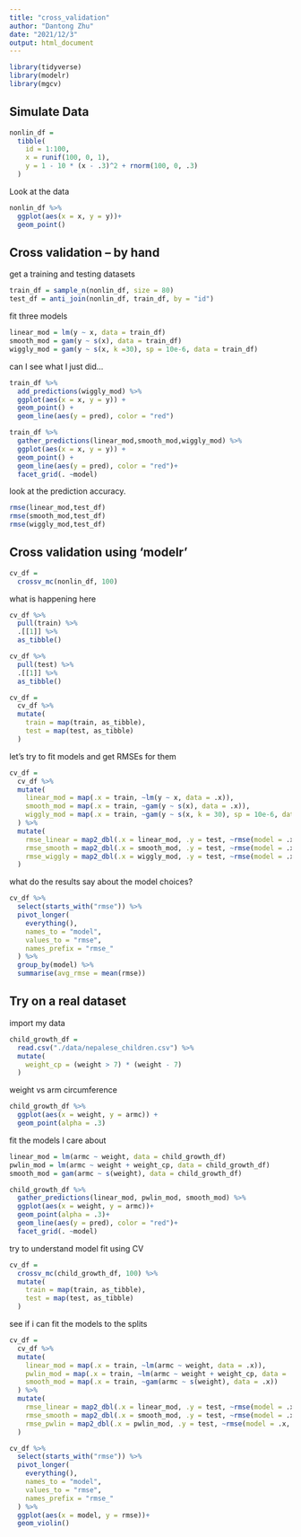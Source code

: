 ```yaml
---
title: "cross_validation"
author: "Dantong Zhu"
date: "2021/12/3"
output: html_document
---
```


```r
library(tidyverse)
library(modelr)
library(mgcv)
```

## Simulate Data

```r
nonlin_df = 
  tibble(
    id = 1:100,
    x = runif(100, 0, 1),
    y = 1 - 10 * (x - .3)^2 + rnorm(100, 0, .3)
  )
```
 
 Look at the data
 
```r
nonlin_df %>% 
  ggplot(aes(x = x, y = y))+
  geom_point()
```
 
## Cross validation --  by hand

get a training and testing datasets
```r
train_df = sample_n(nonlin_df, size = 80)
test_df = anti_join(nonlin_df, train_df, by = "id")
```

fit three models

```r
linear_mod = lm(y ~ x, data = train_df)
smooth_mod = gam(y ~ s(x), data = train_df)
wiggly_mod = gam(y ~ s(x, k =30), sp = 10e-6, data = train_df) 
```

can I see what I just did...
```r
train_df %>% 
  add_predictions(wiggly_mod) %>% 
  ggplot(aes(x = x, y = y)) +
  geom_point() + 
  geom_line(aes(y = pred), color = "red")
```

```r
train_df %>% 
  gather_predictions(linear_mod,smooth_mod,wiggly_mod) %>% 
  ggplot(aes(x = x, y = y)) +
  geom_point() + 
  geom_line(aes(y = pred), color = "red")+
  facet_grid(. ~model)
```

look at the prediction accuracy.

```r
rmse(linear_mod,test_df)
rmse(smooth_mod,test_df)
rmse(wiggly_mod,test_df)
```

## Cross validation using 'modelr'
```r
cv_df = 
  crossv_mc(nonlin_df, 100)
```

what is happening here

```r
cv_df %>% 
  pull(train) %>% 
  .[[1]] %>% 
  as_tibble()

cv_df %>% 
  pull(test) %>% 
  .[[1]] %>% 
  as_tibble()
```

```r
cv_df = 
  cv_df %>%
  mutate(
    train = map(train, as_tibble),
    test = map(test, as_tibble)
  )
```

let's try to fit models and get RMSEs for them

```r
cv_df = 
  cv_df %>% 
  mutate(
    linear_mod = map(.x = train, ~lm(y ~ x, data = .x)),
    smooth_mod = map(.x = train, ~gam(y ~ s(x), data = .x)),
    wiggly_mod = map(.x = train, ~gam(y ~ s(x, k = 30), sp = 10e-6, data = .x))
  ) %>% 
  mutate(
    rmse_linear = map2_dbl(.x = linear_mod, .y = test, ~rmse(model = .x, data = .y)),
    rmse_smooth = map2_dbl(.x = smooth_mod, .y = test, ~rmse(model = .x, data = .y)),
    rmse_wiggly = map2_dbl(.x = wiggly_mod, .y = test, ~rmse(model = .x, data = .y))
  )
```

what do the results say about the model choices?
```r
cv_df %>% 
  select(starts_with("rmse")) %>% 
  pivot_longer(
    everything(),
    names_to = "model",
    values_to = "rmse",
    names_prefix = "rmse_"
  ) %>% 
  group_by(model) %>% 
  summarise(avg_rmse = mean(rmse))
```

## Try on a real dataset

import my data

```r
child_growth_df = 
  read.csv("./data/nepalese_children.csv") %>% 
  mutate(
    weight_cp = (weight > 7) * (weight - 7)
  )
```

weight vs arm circumference

```r
child_growth_df %>% 
  ggplot(aes(x = weight, y = armc)) +
  geom_point(alpha = .3)
```

fit the models I care about

```r
linear_mod = lm(armc ~ weight, data = child_growth_df)
pwlin_mod = lm(armc ~ weight + weight_cp, data = child_growth_df)
smooth_mod = gam(armc ~ s(weight), data = child_growth_df)
```

```r
child_growth_df %>% 
  gather_predictions(linear_mod, pwlin_mod, smooth_mod) %>% 
  ggplot(aes(x = weight, y = armc))+
  geom_point(alpha = .3)+
  geom_line(aes(y = pred), color = "red")+
  facet_grid(. ~model)
```

try to understand model fit using CV
```r
cv_df = 
  crossv_mc(child_growth_df, 100) %>% 
  mutate(
    train = map(train, as_tibble),
    test = map(test, as_tibble)
  )
```

see if i can fit the models to the splits
```r
cv_df = 
  cv_df %>% 
  mutate(
    linear_mod = map(.x = train, ~lm(armc ~ weight, data = .x)),
    pwlin_mod = map(.x = train, ~lm(armc ~ weight + weight_cp, data = .x)),
    smooth_mod = map(.x = train, ~gam(armc ~ s(weight), data = .x))
  ) %>% 
  mutate(
    rmse_linear = map2_dbl(.x = linear_mod, .y = test, ~rmse(model = .x, data = .y)),
    rmse_smooth = map2_dbl(.x = smooth_mod, .y = test, ~rmse(model = .x, data = .y)),
    rmse_pwlin = map2_dbl(.x = pwlin_mod, .y = test, ~rmse(model = .x, data = .y))
  )
```

```r
cv_df %>% 
  select(starts_with("rmse")) %>% 
  pivot_longer(
    everything(),
    names_to = "model",
    values_to = "rmse",
    names_prefix = "rmse_"
  ) %>% 
  ggplot(aes(x = model, y = rmse))+
  geom_violin()
```

